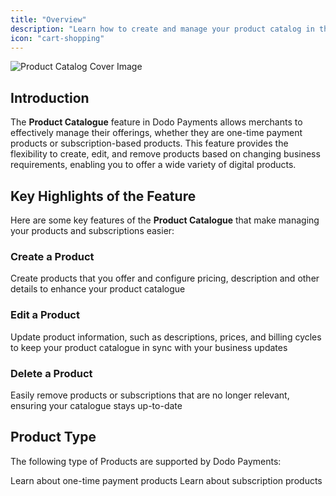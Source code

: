 ```yaml
---
title: "Overview"
description: "Learn how to create and manage your product catalog in the Admin Dashboard"
icon: "cart-shopping"
---
```

<Frame>
    <img src="/images/cover-images/Product Catalog.webp" alt="Product Catalog Cover Image"/>
</Frame>

## **Introduction**

The **Product Catalogue** feature in Dodo Payments allows merchants to effectively manage their offerings, whether they are one-time payment products or subscription-based products. This feature provides the flexibility to create, edit, and remove products based on changing business requirements, enabling you to offer a wide variety of digital products.

## **Key Highlights of the Feature**

Here are some key features of the **Product Catalogue** that make managing your products and subscriptions easier:

### **Create a Product**

Create products that you offer and configure pricing, description and other details to enhance your product catalogue

### **Edit a Product**

Update product information, such as descriptions, prices, and billing cycles to keep your product catalogue in sync with your business updates

### **Delete a Product**

Easily remove products or subscriptions that are no longer relevant, ensuring your catalogue stays up-to-date

## **Product Type**

The following type of Products are supported by Dodo Payments:

<Card title="One Time Payment Products" horizontal icon="box" href="/features/one-time-payment-products">
  Learn about one-time payment products
</Card>

<Card title="Subscription Products" horizontal icon="repeat" href="/features/subscription">
  Learn about subscription products
</Card>
